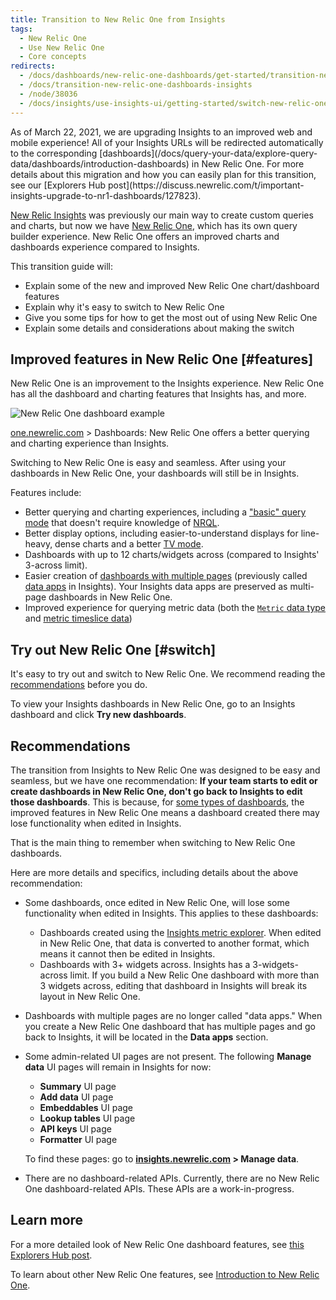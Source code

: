 ```yaml
---
title: Transition to New Relic One from Insights
tags:
  - New Relic One
  - Use New Relic One
  - Core concepts
redirects:
  - /docs/dashboards/new-relic-one-dashboards/get-started/transition-new-relic-one-dashboards-insights
  - /docs/transition-new-relic-one-dashboards-insights
  - /node/38036
  - /docs/insights/use-insights-ui/getting-started/switch-new-relic-one-insights
---
```


<Callout variant="important">
  As of March 22, 2021, we are upgrading Insights to an improved web and mobile experience! All of your Insights URLs will be redirected automatically to the corresponding [dashboards](/docs/query-your-data/explore-query-data/dashboards/introduction-dashboards) in New Relic One. For more details about this migration and how you can easily plan for this transition, see our [Explorers Hub post](https://discuss.newrelic.com/t/important-insights-upgrade-to-nr1-dashboards/127823).
</Callout>

[New Relic Insights](/docs/insights) was previously our main way to create custom queries and charts, but now we have [New Relic One](/docs/new-relic-one/use-new-relic-one/get-started/introduction-new-relic-one), which has its own query builder experience. New Relic One offers an improved charts and dashboards experience compared to Insights.

This transition guide will:

* Explain some of the new and improved New Relic One chart/dashboard features
* Explain why it's easy to switch to New Relic One
* Give you some tips for how to get the most out of using New Relic One
* Explain some details and considerations about making the switch

## Improved features in New Relic One [#features]

New Relic One is an improvement to the Insights experience. New Relic One has all the dashboard and charting features that Insights has, and more.

![New Relic One dashboard example](./images/new-relic-one-dashboard-example_1.png "new-relic-one-dashboard-example.png")

[one.newrelic.com](https://one.newrelic.com) > Dashboards: New Relic One offers a better querying and charting experience than Insights.

Switching to New Relic One is easy and seamless. After using your dashboards in New Relic One, your dashboards will still be in Insights.

Features include:

* Better querying and charting experiences, including a ["basic" query mode](/docs/chart-builder/use-chart-builder/choose-data/use-basic-mode-specify-data) that doesn't require knowledge of [NRQL](/docs/query-data/nrql-new-relic-query-language/getting-started/introduction-nrql).
* Better display options, including easier-to-understand displays for line-heavy, dense charts and a better [TV mode](/docs/dashboard-tv-mode).
* Dashboards with up to 12 charts/widgets across (compared to Insights' 3-across limit).
* Easier creation of [dashboards with multiple pages](/docs/dashboards/new-relic-one-dashboards/manage-your-dashboard/create-dashboards-have-multiple-pages) (previously called [data apps](/docs/insights/use-insights-ui/manage-dashboards/data-apps-build-collections-linked-dashboards) in Insights). Your Insights data apps are preserved as multi-page dashboards in New Relic One.
* Improved experience for querying metric data (both the [`Metric` data type](/docs/data-ingest-apis/get-data-new-relic/metric-api/view-query-you-metric-data) and [metric timeslice data](/docs/query-data/nrql-new-relic-query-language/nrql-query-tutorials/query-metric-timeslice-data-nrql))

## Try out New Relic One [#switch]

It's easy to try out and switch to New Relic One. We recommend reading the [recommendations](#recommendations) before you do.

To view your Insights dashboards in New Relic One, go to an Insights dashboard and click **Try new dashboards**.

## Recommendations

The transition from Insights to New Relic One was designed to be easy and seamless, but we have one recommendation: **If your team starts to edit or create dashboards in New Relic One, don't go back to Insights to edit those dashboards**. This is because, for [some types of dashboards](#notes-caveats), the improved features in New Relic One means a dashboard created there may lose functionality when edited in Insights.

That is the main thing to remember when switching to New Relic One dashboards.

Here are more details and specifics, including details about the above recommendation:

* Some dashboards, once edited in New Relic One, will lose some functionality when edited in Insights. This applies to these dashboards:
  * Dashboards created using the [Insights metric explorer](/docs/insights/use-insights-ui/explore-data/metric-explorer-search-chart-metrics-sent-new-relic-agents). When edited in New Relic One, that data is converted to another format, which means it cannot then be edited in Insights.
  * Dashboards with 3+ widgets across. Insights has a 3-widgets-across limit. If you build a New Relic One dashboard with more than 3 widgets across, editing that dashboard in Insights will break its layout in New Relic One.
* Dashboards with multiple pages are no longer called "data apps." When you create a New Relic One dashboard that has multiple pages and go back to Insights, it will be located in the **Data apps** section.
* Some admin-related UI pages are not present. The following **Manage data** UI pages will remain in Insights for now:

  * **Summary** UI page
  * **Add data** UI page
  * **Embeddables** UI page
  * **Lookup tables** UI page
  * **API keys** UI page
  * **Formatter** UI page

  To find these pages: go to **[insights.newrelic.com](https://insights.newrelic.com) > Manage data**.
* There are no dashboard-related APIs. Currently, there are no New Relic One dashboard-related APIs. These APIs are a work-in-progress.

## Learn more

For a more detailed look of New Relic One dashboard features, see [this Explorers Hub post](https://discuss.newrelic.com/t/relic-solution-7-new-features-of-new-relic-one-dashboards/73021).

To learn about other New Relic One features, see [Introduction to New Relic One](/docs/new-relic-one/use-new-relic-one/get-started/introduction-new-relic-one).
